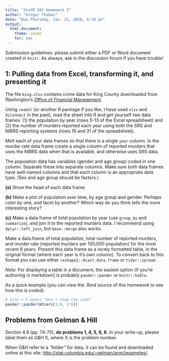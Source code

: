 ```yaml
---
title: "StatR 502 Homework 2"
author: "Gregor Thomas"
date: "Due Thursday, Jan. 21, 2016, 6:30 pm"
output:
  html_document:
    theme: cosmo
    toc: yes
---
```


Submission guidelines: please submit either a PDF or Word document created in `knitr`. As always, ask in the discussion forum if you have
trouble!

## 1: Pulling data from Excel, transforming it, and presenting it

The file `king.xlsx` contains crime data for King County downloaded from Washington's [Office of Financial Management](http://www.ofm.wa.gov/sac/pdf/cjdb/datades.pdf).

Using `readxl` (or another R package if you like; I have used `xlsx` and `XLConnect` in the past), read the sheet into R and get yourself two data frames: (1) the population by year (rows 5-13 of the Excel spreadsheet) and (2) the number of murders reported each year using both the SRS and NIBRS reporting systems (rows 19 and 31 of the spreadsheet).

Melt each of your data frames so that there is a single `year` column. In the murder rate data frame create a single column of reported murders that uses the NIBRS data when that is available, and otherwise uses SRS data.

The population data has variables (gender and age group) coded in one column. Separate these into separate columns. Make sure both data frames have well-named columns and that each column is an appropriate data type. (Sex and age group should be factors.) 

**(a)** Show the head of each data frame.

**(b)** Make a plot of population over time, by age group and gender. Perhaps color by one, and facet by another? Which way do you think tells the more interesting story?

**(c)** Make a data frame of *total* population by year (use `group_by` and `summarize`), and join it to the reported murders data. I recommend using `dplyr::left_join`, but `base::merge` also works. 

Make a data.frame of total population, total number of reported murders, and murder rate (reported murders per 100,000 population) for the most recent 6 years. Present this data frame as a nicely formatted table, in the original format (where each year is it's own column). To convert back to this format you can use either `reshape2::dcast.data.frame` or `tidyr::spread`.

*Note:* For displaying a table in a document, the easiest option (if you're authoring in markdown) is probably `pander::pander` or `knitr::kable`.

As a quick example (you can view the .Rmd source of this homework to see how this is coded):

```r
# echo = F means "don't show the code"
pander::pander(mtcars[1:4, 1:6])
```

## Problems from Gelman & Hill

Section 4.9 (pp. 74-75), **do problems 1, 4, 5, 6, 8**. In your write-up, please label them as G&H X, where X is the problem number.

When G&H refer to a "folder" for data, it can be found and downloaded online at this site: <http://stat.columbia.edu/~gelman/arm//examples/>.


